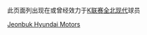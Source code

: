 {{Catnav|頁面分類|...|韩国體育|韩国足球|效力韩国俱乐部的球员}}
{{Catnav|頁面分類|...|各國足球|韩国足球|效力韩国俱乐部的球员}}

此页面列出现在或曾经效力于[[K联赛|K联赛]][[全北现代|全北现代]]球员
{{Commonscat|Players of Jeonbuk Hyundai Motors FC}}

[[Category:效力韩国俱乐部的球员|Jeonbuk Hyundai Motors]]